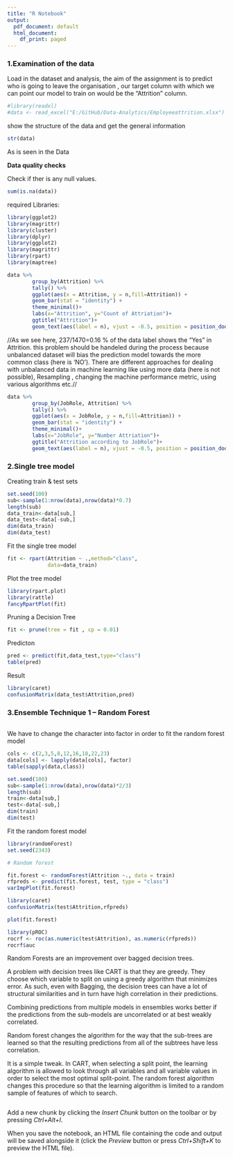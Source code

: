 ---
title: "R Notebook"
output:
  pdf_document: default
  html_document:
    df_print: paged
---



### 1.Examination of the data


Load in the dataset and analysis, the aim of the assignment is to predict who is going to leave the organisation , our target column with which we can point our model to train on would be the "Attrition" column.


```{r}
#library(readxl)
#data <- read_excel("E:/GitHub/Data-Analytics/Employeeattrition.xlsx")
```
show the structure of the data and get the general information
```{r}
str(data)
```


As is seen in the Data






**Data quality checks**

Check if ther is any null values.
```{r}
sum(is.na(data))
```

required Libraries:
```{r}
library(ggplot2)
library(magrittr)
library(cluster)
library(dplyr)
library(ggplot2)
library(magrittr)
library(rpart)
library(maptree)
```

```{r}
data %>%
        group_by(Attrition) %>%
        tally() %>%
        ggplot(aes(x = Attrition, y = n,fill=Attrition)) +
        geom_bar(stat = "identity") +
        theme_minimal()+
        labs(x="Attrition", y="Count of Attriation")+
        ggtitle("Attrition")+
        geom_text(aes(label = n), vjust = -0.5, position = position_dodge(0.9))
```

//As we see here, 237/1470=0.16 % of the data label shows the "Yes" in Attrition. this problem should be handeled during the process because unbalanced dataset will bias the prediction model towards the more common class (here is 'NO'). There are different approaches for dealing with unbalanced data in machine learning like using more data (here is not possible), Resampling , changing the machine performance metric, using various algorithms etc.//
```{r}
data %>%
        group_by(JobRole, Attrition) %>%
        tally() %>%
        ggplot(aes(x = JobRole, y = n,fill=Attrition)) +
        geom_bar(stat = "identity") +
        theme_minimal()+
        labs(x="JobRole", y="Number Attriation")+
        ggtitle("Attrition according to JobRole")+
        geom_text(aes(label = n), vjust = -0.5, position = position_dodge(0.9))
```


### 2.Single tree model


Creating train & test sets
```{r}
set.seed(100)
sub<-sample(1:nrow(data),nrow(data)*0.7)
length(sub)
data_train<-data[sub,]
data_test<-data[-sub,]
dim(data_train)
dim(data_test)
```
Fit the single tree model
```{r}
fit <- rpart(Attrition ~ .,method="class",  
             data=data_train) 
```
Plot the tree model
```{r}
library(rpart.plot)
library(rattle)
fancyRpartPlot(fit)
```


Pruning a Decision Tree
```{r}
fit <- prune(tree = fit , cp = 0.01)
```
Predicton
```{r}
pred <- predict(fit,data_test,type="class") 
table(pred)
```
Result
```{r}
library(caret)
confusionMatrix(data_test$Attrition,pred)
```


### 3.Ensemble Technique 1 -- Random Forest
```{r}

```
We have to change the character into factor in order to fit the random forest model 
```{r}
cols <- c(2,3,5,8,12,16,18,22,23)
data[cols] <- lapply(data[cols], factor)
table(sapply(data,class))
```
```{r}
set.seed(100)
sub<-sample(1:nrow(data),nrow(data)*2/3)
length(sub)
train<-data[sub,]
test<-data[-sub,]
dim(train)
dim(test)
```
Fit the random forest model
```{r}
library(randomForest)
set.seed(2343)

# Random forest

fit.forest <- randomForest(Attrition ~., data = train)
rfpreds <- predict(fit.forest, test, type = "class")
varImpPlot(fit.forest)
```
```{r}
library(caret)
confusionMatrix(test$Attrition,rfpreds)
```

```{r}
plot(fit.forest)
```
```{r}
library(pROC)
rocrf <- roc(as.numeric(test$Attrition), as.numeric(rfpreds))
rocrf$auc
```
Random Forests are an improvement over bagged decision trees. 


A problem with decision trees like CART is that they are greedy. They choose which variable to split on using a greedy algorithm that minimizes error. As such, even with Bagging, the decision trees can have a lot of structural similarities and in turn have high correlation in their predictions.


Combining predictions from multiple models in ensembles works better if the predictions from the sub-models are uncorrelated or at best weakly correlated.

Random forest changes the algorithm for the way that the sub-trees are learned so that the resulting predictions from all of the subtrees have less correlation.


It is a simple tweak. In CART, when selecting a split point, the learning algorithm is allowed to look through all variables and all variable values in order to select the most optimal split-point. The random forest algorithm changes this procedure so that the learning algorithm is limited to a random sample of features of which to search.
```{r}

```





Add a new chunk by clicking the *Insert Chunk* button on the toolbar or by pressing *Ctrl+Alt+I*.

When you save the notebook, an HTML file containing the code and output will be saved alongside it (click the *Preview* button or press *Ctrl+Shift+K* to preview the HTML file).
